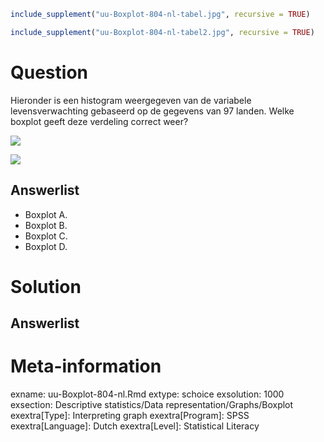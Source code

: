 ```r
include_supplement("uu-Boxplot-804-nl-tabel.jpg", recursive = TRUE)
```

```r
include_supplement("uu-Boxplot-804-nl-tabel2.jpg", recursive = TRUE)
```

Question
========
  
Hieronder is een histogram weergegeven van de variabele levensverwachting gebaseerd op de gegevens van 97 landen. Welke boxplot geeft deze verdeling correct weer?

![](uu-Boxplot-804-nl-tabel.jpg)


![](uu-Boxplot-804-nl-tabel2.jpg)
  
Answerlist
----------
* Boxplot A. 
* Boxplot B.
* Boxplot C. 
* Boxplot D.

Solution
========
  


Answerlist
----------


Meta-information
================
exname: uu-Boxplot-804-nl.Rmd
extype: schoice
exsolution: 1000
exsection: Descriptive statistics/Data representation/Graphs/Boxplot
exextra[Type]: Interpreting graph
exextra[Program]: SPSS
exextra[Language]: Dutch
exextra[Level]: Statistical Literacy
